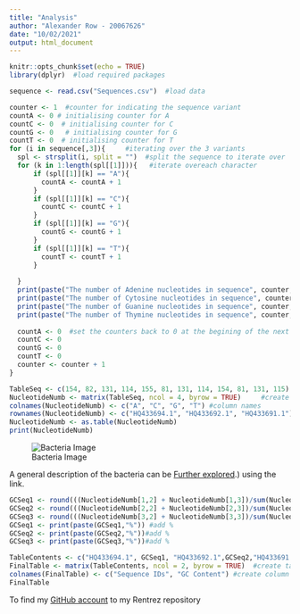 ```yaml
---
title: "Analysis"
author: "Alexander Row - 20067626"
date: "10/02/2021"
output: html_document
---
```


```r
knitr::opts_chunk$set(echo = TRUE)
library(dplyr)  #load required packages
```

```r
sequence <- read.csv("Sequences.csv")  #load data
```



```r
counter <- 1  #counter for indicating the sequence variant 
countA <- 0 # initialising counter for A 
countC <- 0  # initialising counter for C
countG <- 0   # initialising counter for G
countT <- 0  # initialising counter for T
for (i in sequence[,3]){     #iterating over the 3 variants
  spl <- strsplit(i, split = "")  #split the sequence to iterate over
  for (k in 1:length(spl[[1]])){   #iterate overeach character
      if (spl[[1]][k] == "A"){
        countA <- countA + 1
      }
      if (spl[[1]][k] == "C"){
        countC <- countC + 1
      }
      if (spl[[1]][k] == "G"){
        countG <- countG + 1
      }
      if (spl[[1]][k] == "T"){
        countT <- countT + 1
      }
    
  }
  print(paste("The number of Adenine nucleotides in sequence", counter, "is", countA))      #paste to show the amount of A,C,G,T's
  print(paste("The number of Cytosine nucleotides in sequence", counter, "is", countC))
  print(paste("The number of Guanine nucleotides in sequence", counter, "is", countG))
  print(paste("The number of Thymine nucleotides in sequence", counter, "is", countT))
  
  countA <- 0  #set the counters back to 0 at the begining of the next sequence variant
  countC <- 0
  countG <- 0
  countT <- 0
  counter <- counter + 1 
}

```
```r
TableSeq <- c(154, 82, 131, 114, 155, 81, 131, 114, 154, 81, 131, 115)   #values of ACTG for tables
NucleotideNumb <- matrix(TableSeq, ncol = 4, byrow = TRUE)     #create table of data
colnames(NucleotideNumb) <- c("A", "C", "G", "T") #column names
rownames(NucleotideNumb) <- c("HQ433694.1", "HQ433692.1", "HQ433691.1")   #rownames of each variant
NucleotideNumb <- as.table(NucleotideNumb)
print(NucleotideNumb)
```

![Bacteria Image](~/Desktop/Rentrez/bacteria.jpg)

A general description of the bacteria can be [Further explored](https://en.wikipedia.org/wiki/Borrelia_burgdorferi#:~:text=Borrelia%20burgdorferi%20is%20a%20bacterial,known%20to%20cause%20the%20disease).) using the link. 


```r
GCSeq1 <- round(((NucleotideNumb[1,2] + NucleotideNumb[1,3])/sum(NucleotideNumb[1,]))*100, digits = 1)  #calculate the GC%
GCSeq2 <- round(((NucleotideNumb[2,2] + NucleotideNumb[2,3])/sum(NucleotideNumb[2,]))*100, digits = 1) #calculate the GC%
GCSeq3 <- round(((NucleotideNumb[3,2] + NucleotideNumb[3,3])/sum(NucleotideNumb[3,]))*100, digits = 1) #calculate the GC%
GCSeq1 <- print(paste(GCSeq1,"%")) #add % 
GCSeq2 <- print(paste(GCSeq2,"%"))#add % 
GCSeq3 <- print(paste(GCSeq3,"%"))#add % 

TableContents <- c("HQ433694.1", GCSeq1, "HQ433692.1",GCSeq2,"HQ433691.1", GCSeq3 ) #create data to input into table
FinalTable <- matrix(TableContents, ncol = 2, byrow = TRUE)  #create table
colnames(FinalTable) <- c("Sequence IDs", "GC Content") #create column names 
FinalTable
```

To find my [GitHub account](https://github.com/alexrow15/Rentrez) to my Rentrez repository



